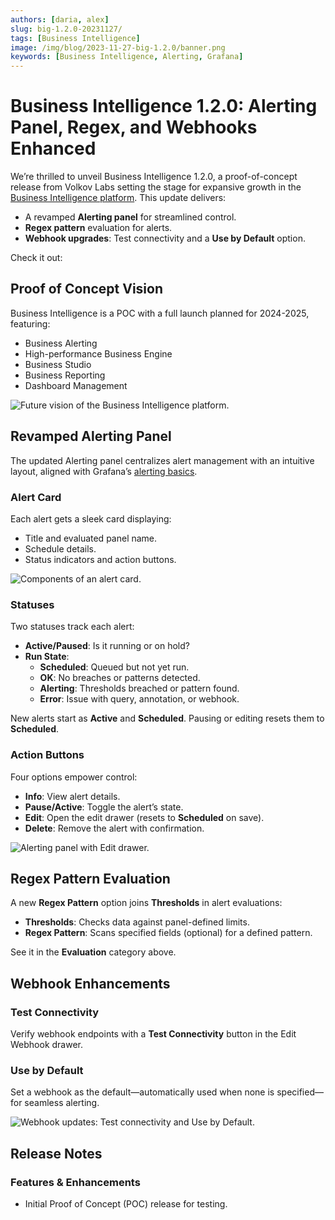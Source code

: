 ```yaml
---
authors: [daria, alex]
slug: big-1.2.0-20231127/
tags: [Business Intelligence]
image: /img/blog/2023-11-27-big-1.2.0/banner.png
keywords: [Business Intelligence, Alerting, Grafana]
---
```



# Business Intelligence 1.2.0: Alerting Panel, Regex, and Webhooks Enhanced

We’re thrilled to unveil Business Intelligence 1.2.0, a proof-of-concept release from Volkov Labs setting the stage for expansive growth in the [Business Intelligence platform](/big/). This update delivers:

- A revamped **Alerting panel** for streamlined control.
- **Regex pattern** evaluation for alerts.
- **Webhook upgrades**: Test connectivity and a **Use by Default** option.

Check it out:

<Shorts id="X2An_gbxX5k" title="Business Intelligence 1.2.0 for Grafana" />

## Proof of Concept Vision

Business Intelligence is a POC with a full launch planned for 2024-2025, featuring:

- Business Alerting
- High-performance Business Engine
- Business Studio
- Business Reporting
- Dashboard Management

<Image
  title="Future vision of the Business Intelligence platform."
  src="/img/big/platform.png"
/>

## Revamped Alerting Panel

The updated Alerting panel centralizes alert management with an intuitive layout, aligned with Grafana’s [alerting basics](/big/alerting/).

### Alert Card

Each alert gets a sleek card displaying:

- Title and evaluated panel name.
- Schedule details.
- Status indicators and action buttons.

<Image
  title="Components of an alert card."
  src="/img/blog/2023-11-27-big-1.2.0/alert-card.png"
/>

### Statuses

Two statuses track each alert:

- **Active/Paused**: Is it running or on hold?
- **Run State**:
  - **Scheduled**: Queued but not yet run.
  - **OK**: No breaches or patterns detected.
  - **Alerting**: Thresholds breached or pattern found.
  - **Error**: Issue with query, annotation, or webhook.

New alerts start as **Active** and **Scheduled**. Pausing or editing resets them to **Scheduled**.

### Action Buttons

Four options empower control:

- **Info**: View alert details.
- **Pause/Active**: Toggle the alert’s state.
- **Edit**: Open the edit drawer (resets to **Scheduled** on save).
- **Delete**: Remove the alert with confirmation.

<Image
  title="Alerting panel with Edit drawer."
  src="/img/blog/2023-11-27-big-1.2.0/alerting-panel.png"
/>

## Regex Pattern Evaluation

A new **Regex Pattern** option joins **Thresholds** in alert evaluations:

- **Thresholds**: Checks data against panel-defined limits.
- **Regex Pattern**: Scans specified fields (optional) for a defined pattern.

See it in the **Evaluation** category above.

## Webhook Enhancements

### Test Connectivity

Verify webhook endpoints with a **Test Connectivity** button in the Edit Webhook drawer.

### Use by Default

Set a webhook as the default—automatically used when none is specified—for seamless alerting.

<Image
  title="Webhook updates: Test connectivity and Use by Default."
  src="/img/blog/2023-11-27-big-1.2.0/webhook.png"
/>

<GettingStarted />

## Release Notes

### Features & Enhancements

- Initial Proof of Concept (POC) release for testing.

<Feedback />
